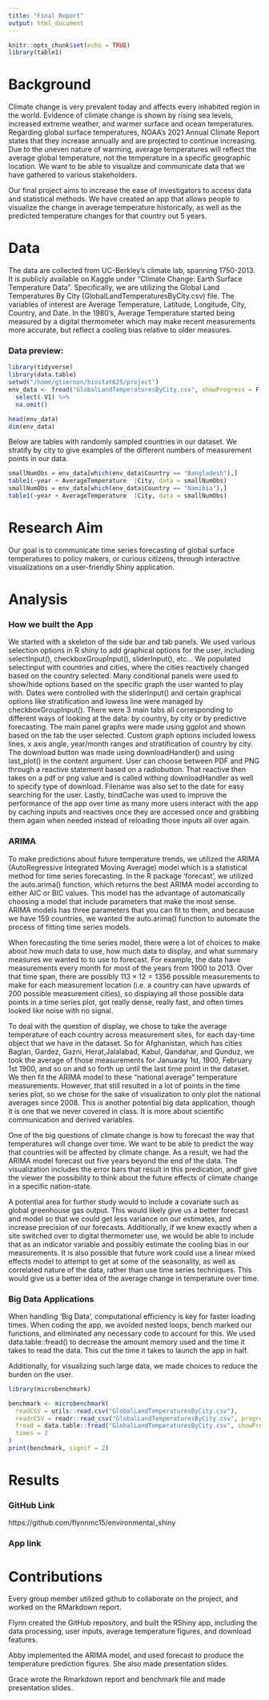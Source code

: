 ```yaml
---
title: "Final Report"
output: html_document
---
```


```r
knitr::opts_chunk$set(echo = TRUE)
library(table1)
```

# Background
Climate change is very prevalent today and affects every inhabited region in the world. Evidence of climate change is shown by rising sea levels, increased extreme weather, and warmer surface and ocean temperatures. Regarding global surface temperatures, NOAA’s 2021 Annual Climate Report states that they increase annually and are projected to continue increasing. Due to the uneven nature of warming, average temperatures will reflect the average global temperature, not the temperature in a specific geographic location. We want to be able to visualize and communicate data that we have gathered to various stakeholders. 

Our final project aims to increase the ease of investigators to access data and statistical methods. We have created an app that allows people to visualize the change in average temperature historically, as well as the predicted temperature changes for that country out 5 years.

# Data

The data are collected from UC-Berkley’s climate lab, spanning 1750-2013. It is publicly available on Kaggle under "Climate Change: Earth Surface Temperature Data". Specifically, we are utilizing the Global Land Temperatures By City (GlobalLandTemperaturesByCity.csv) file. The variables of interest are Average Temperature, Latitude, Longitude, City, Country, and Date. In the 1980's, Average Temperature started being measured by a digital thermometer which may make recent measurements more accurate, but reflect a cooling bias relative to older measures.

### Data preview:

```r
library(tidyverse)
library(data.table)
setwd("/home/gtiernon/biostat625/project")
env_data <- fread("GlobalLandTemperaturesByCity.csv", showProgress = F) %>%
  select(-V1) %>%
  na.omit()
```

```r
head(env_data)
dim(env_data)
```

Below are tables with randomly sampled countries in our dataset. We stratify by city to give examples of the different numbers of measurement points in our data.

```r

smallNumObs = env_data[which(env_data$Country == "Bangladesh"),]
table1(~year + AverageTemperature  |City, data = smallNumObs)
smallNumObs = env_data[which(env_data$Country == "Namibia"),]
table1(~year + AverageTemperature  |City, data = smallNumObs)
```



# Research Aim

Our goal is to communicate time series forecasting of global surface temperatures to policy makers, or curious citizens, through interactive visualizations on a user-friendly Shiny application. 

# Analysis

### How we built the App

We started with a skeleton of the side bar and tab panels. We used various selection options in R shiny to add graphical options for the user, including selectInput(), checkboxGroupInput(), sliderInput(), etc... We populated selectinput with countries and cities, where the cities reactively changed based on the country selected. Many conditional panels were used to show/hide options based on the specific graph the user wanted to play with. Dates were controlled with the sliderInput() and certain graphical options like stratification and lowess line were managed by checkboxGroupInput(). There were 3 main tabs all corresponding to different ways of looking at the data: by country, by city or by predictive forecasting. The main panel graphs were made using ggplot and shown based on the tab the user selected. Custom graph options included lowess lines, x axis angle, year/month ranges and stratification of country by city. The download button was made using downloadHandler() and using last_plot() in the content argument. User can choose between PDF and PNG through a reactive statement based on a radiobutton. That reactive then takes on a pdf or png value and is called withing downloadHandler as well to specify type of download. Filename was also set to the date for easy searching for the user. Lastly, bindCache was used to improve the performance of the app over time as many more users interact with the app by caching inputs and reactives once they are accessed once and grabbing them again when needed instead of reloading those inputs all over again.

### ARIMA

To make predictions about future temperature trends, we utilized the ARIMA (AutoRegressive Integrated Moving Average) model which is a statistical method for time series forecasting. In the R package 'forecast', we utilized the auto.arima() function, which returns the best ARIMA model according to either AIC or BIC values. This model has the advantage of automatically choosing a model that include parameters that make the most sense. ARIMA models has three parameters that you can fit to them, and because we have 159 countries, we wanted the auto.arima() function to automate the process of fitting time series models.

When forecasting the time series model, there were a lot of choices to make about how much data to use, how much data to display, and what summary measures we wanted to to use to forecast. For example, the data have measurements every month for most of the years from 1900 to 2013. Over that time span, there are possibly $113 \times 12=1356$ possible measurements to make for each measurement location (i.e. a country can have upwards of 200 possible measurement cities), so displaying all those possible data points in a time series plot, got really dense, really fast, and often times looked like noise with no signal. 

To deal with the question of display, we chose to take the average temperature of each country across measurement sites, for each day-time object that we have in the dataset. So for Afghanistan, which has cities Baglan, Gardez, Gazni, Herat,Jalalabad, Kabul, Qandahar, and Qunduz, we took the average of those measurements for Januaray 1st, 1900, February 1st 1900, and so on and so forth up until the last time point in the dataset. We then fit the ARIMA model to these "national average" temperature measurements. However, that still resulted in a lot of points in the time series plot, so we chose for the sake of visualization to only plot the national averages since 2008. This is another potential big data application, though it is one that we never covered in class. It is more about scientific communication and derived variables.

One of the big questions of climate change is how to forecast the way that temperatures will change over time. We want to be able to predict the way that countries will be affected by climate change. As a result, we had the ARIMA model forecast out five years beyond the end of the data. The visualization includes the error bars that result in this predication, andf give the viewer the possibility to think about the future effects of climate change in a specific nation-state.

A potential area for further study would to include a covariate such as global greenhouse gas output. This would likely give us a better forecast and model so that we could get less variance on our estimates, and increase precision of our forecasts. Additionally, if we knew exactly when a site switched over to digital thermometer use, we would be able to include that as an indicator variable and possibly estimate the cooling bias in our measurements. It is also possible that future work could use a linear mixed effects model to attempt to get at some of the seasonality, as well as correlated nature of the data, rather than use time series techniques. This would give us a better idea of the average change in temperature over time.

### Big Data Applications

When handling 'Big Data', computational efficiency is key for faster loading times. When coding the app, we avoided nested loops, bench marked our functions, and eliminated any necessary code to account for this. We used data.table::fread() to decrease the amount memory used and the time it takes to read the data. This cut the time it takes to launch the app in half. 

Additionally, for visualizing such large data, we made choices to reduce the burden on the user.

```r
library(microbenchmark)

benchmark <- microbenchmark(
  readCSV = utils::read.csv("GlobalLandTemperaturesByCity.csv"),
  readrCSV = readr::read_csv("GlobalLandTemperaturesByCity.csv", progress = F),
  fread = data.table::fread("GlobalLandTemperaturesByCity.csv", showProgress = F),
  times = 2
)
print(benchmark, signif = 2)
```


# Results

### GitHub Link

https://github.com/flynnmc15/environmental_shiny

### App link


# Contributions

Every group member utilized github to collaborate on the project, and worked on the RMarkdown report.

Flynn created the GitHub repository, and built the RShiny app, including the data processing, user inputs, average temperature figures, and download features.

Abby implemented the ARIMA model, and used forecast to produce the temperature prediction figures. She also made presentation slides.

Grace wrote the Rmarkdown report and benchmark file and made presentation slides.


